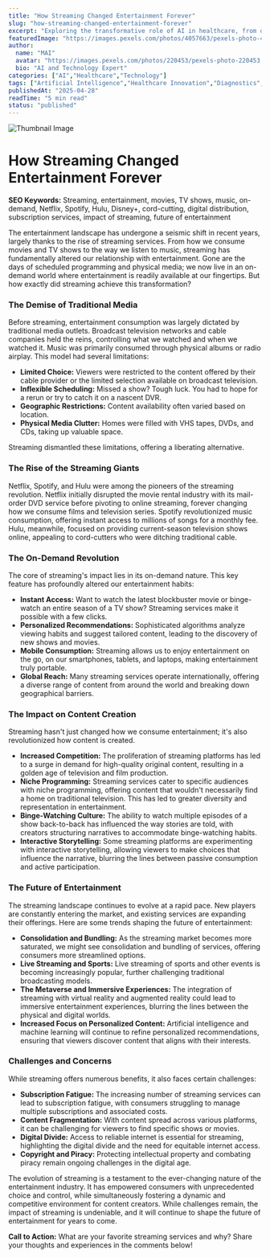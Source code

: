 ```yaml
---
title: "How Streaming Changed Entertainment Forever"
slug: "how-streaming-changed-entertainment-forever"
excerpt: "Exploring the transformative role of AI in healthcare, from diagnostics to drug discovery."
featuredImage: "https://images.pexels.com/photos/4057663/pexels-photo-4057663.jpeg?auto=compress&cs=tinysrgb&w=1260&h=750&dpr=1"
author:
  name: "MAI"
  avatar: "https://images.pexels.com/photos/220453/pexels-photo-220453.jpeg?auto=compress&cs=tinysrgb&w=1260&h=750&dpr=1"
  bio: "AI and Technology Expert"
categories: ["AI","Healthcare","Technology"]
tags: ["Artificial Intelligence","Healthcare Innovation","Diagnostics","Drug Discovery"]
publishedAt: "2025-04-28"
readTime: "5 min read"
status: "published"
---
```

![Thumbnail Image](https://images.pexels.com/photos/4057663/pexels-photo-4057663.jpeg?auto=compress&cs=tinysrgb&w=1260&h=750&dpr=1 "AI in Healthcare")

# How Streaming Changed Entertainment Forever

**SEO Keywords:** Streaming, entertainment, movies, TV shows, music, on-demand, Netflix, Spotify, Hulu, Disney+, cord-cutting, digital distribution, subscription services, impact of streaming, future of entertainment

The entertainment landscape has undergone a seismic shift in recent years, largely thanks to the rise of streaming services.  From how we consume movies and TV shows to the way we listen to music, streaming has fundamentally altered our relationship with entertainment.  Gone are the days of scheduled programming and physical media; we now live in an on-demand world where entertainment is readily available at our fingertips. But how exactly did streaming achieve this transformation?

### The Demise of Traditional Media

Before streaming, entertainment consumption was largely dictated by traditional media outlets.  Broadcast television networks and cable companies held the reins, controlling what we watched and when we watched it.  Music was primarily consumed through physical albums or radio airplay.  This model had several limitations:

* **Limited Choice:** Viewers were restricted to the content offered by their cable provider or the limited selection available on broadcast television.
* **Inflexible Scheduling:**  Missed a show?  Tough luck.  You had to hope for a rerun or try to catch it on a nascent DVR.
* **Geographic Restrictions:** Content availability often varied based on location.
* **Physical Media Clutter:**  Homes were filled with VHS tapes, DVDs, and CDs, taking up valuable space.

Streaming dismantled these limitations, offering a liberating alternative.

### The Rise of the Streaming Giants

Netflix, Spotify, and Hulu were among the pioneers of the streaming revolution.  Netflix initially disrupted the movie rental industry with its mail-order DVD service before pivoting to online streaming, forever changing how we consume films and television series. Spotify revolutionized music consumption, offering instant access to millions of songs for a monthly fee. Hulu, meanwhile, focused on providing current-season television shows online, appealing to cord-cutters who were ditching traditional cable.

### The On-Demand Revolution

The core of streaming's impact lies in its on-demand nature.  This key feature has profoundly altered our entertainment habits:

* **Instant Access:**  Want to watch the latest blockbuster movie or binge-watch an entire season of a TV show? Streaming services make it possible with a few clicks.
* **Personalized Recommendations:**  Sophisticated algorithms analyze viewing habits and suggest tailored content, leading to the discovery of new shows and movies.
* **Mobile Consumption:**  Streaming allows us to enjoy entertainment on the go, on our smartphones, tablets, and laptops, making entertainment truly portable.
* **Global Reach:**  Many streaming services operate internationally, offering a diverse range of content from around the world and breaking down geographical barriers.


### The Impact on Content Creation

Streaming hasn't just changed how we consume entertainment; it's also revolutionized how content is created.

* **Increased Competition:**  The proliferation of streaming platforms has led to a surge in demand for high-quality original content, resulting in a golden age of television and film production.
* **Niche Programming:** Streaming services cater to specific audiences with niche programming, offering content that wouldn't necessarily find a home on traditional television.  This has led to greater diversity and representation in entertainment.
* **Binge-Watching Culture:**  The ability to watch multiple episodes of a show back-to-back has influenced the way stories are told, with creators structuring narratives to accommodate binge-watching habits.
* **Interactive Storytelling:**  Some streaming platforms are experimenting with interactive storytelling, allowing viewers to make choices that influence the narrative, blurring the lines between passive consumption and active participation.

### The Future of Entertainment

The streaming landscape continues to evolve at a rapid pace.  New players are constantly entering the market, and existing services are expanding their offerings.  Here are some trends shaping the future of entertainment:

* **Consolidation and Bundling:**  As the streaming market becomes more saturated, we might see consolidation and bundling of services, offering consumers more streamlined options.
* **Live Streaming and Sports:**  Live streaming of sports and other events is becoming increasingly popular, further challenging traditional broadcasting models.
* **The Metaverse and Immersive Experiences:**  The integration of streaming with virtual reality and augmented reality could lead to immersive entertainment experiences, blurring the lines between the physical and digital worlds.
* **Increased Focus on Personalized Content:**  Artificial intelligence and machine learning will continue to refine personalized recommendations, ensuring that viewers discover content that aligns with their interests.


### Challenges and Concerns

While streaming offers numerous benefits, it also faces certain challenges:

* **Subscription Fatigue:**  The increasing number of streaming services can lead to subscription fatigue, with consumers struggling to manage multiple subscriptions and associated costs.
* **Content Fragmentation:**  With content spread across various platforms, it can be challenging for viewers to find specific shows or movies.
* **Digital Divide:**  Access to reliable internet is essential for streaming, highlighting the digital divide and the need for equitable internet access.
* **Copyright and Piracy:**  Protecting intellectual property and combating piracy remain ongoing challenges in the digital age.


The evolution of streaming is a testament to the ever-changing nature of the entertainment industry.  It has empowered consumers with unprecedented choice and control, while simultaneously fostering a dynamic and competitive environment for content creators.  While challenges remain, the impact of streaming is undeniable, and it will continue to shape the future of entertainment for years to come.


**Call to Action:** What are your favorite streaming services and why? Share your thoughts and experiences in the comments below!
